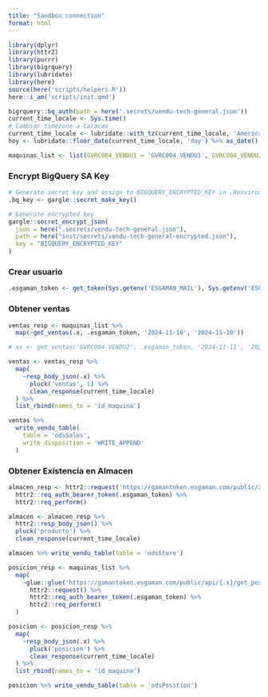```yaml
---
title: "Sandbox connection"
format: html
---
```


```r
library(dplyr)
library(httr2)
library(purrr)
library(bigrquery)
library(lubridate)
library(here)
source(here('scripts/helpers.R'))
here::i_am('scripts/init.qmd')
```

```r
bigrquery::bq_auth(path = here('.secrets/vendu-tech-general.json'))
current_time_locale <- Sys.time()
# Cambiar timezone a Caracas
current_time_locale <- lubridate::with_tz(current_time_locale, 'America/Caracas')
hoy <- lubridate::floor_date(current_time_locale, 'day') %>% as_date()

maquinas_list <- list(GVRC004_VENDU1 = 'GVRC004_VENDU1', GVRC004_VENDU2 = 'GVRC004_VENDU2')
```

### Encrypt BigQuery SA Key
```r
# Generate secret key and assign to BIGQUERY_ENCRYPTED_KEY in .Renviron
.bq_key <- gargle::secret_make_key()

# Generate encrypted key
gargle::secret_encrypt_json(
  json = here(".secrets/vendu-tech-general.json"),
  path = here("inst/secrets/vendu-tech-general-encrypted.json"),
  key = "BIGQUERY_ENCRYPTED_KEY"
)
```

### Crear usuario

```r
.esgaman_token <- get_token(Sys.getenv('ESGAMAN_MAIL'), Sys.getenv('ESGAMAN_PWD'))
```

### Obtener ventas

```r
ventas_resp <- maquinas_list %>% 
  map(~get_ventas(.x, .esgaman_token, '2024-11-10', '2024-11-10'))

# xx <- get_ventas('GVRC004_VENDU2', .esgaman_token, '2024-11-11', '2024-11-11')

ventas <- ventas_resp %>% 
  map(
    ~resp_body_json(.x) %>%
      pluck('ventas', 1) %>% 
      clean_response(current_time_locale)
  ) %>% 
  list_rbind(names_to = 'id_maquina')

ventas %>% 
  write_vendu_table(
    table = 'odsSales',
    write_disposition = 'WRITE_APPEND'
  )
```

### Obtener Existencia en Almacen

```r
almacen_resp <- httr2::request('https://gamantoken.esgaman.com/public/api/get_almacen') %>% 
  httr2::req_auth_bearer_token(.esgaman_token) %>% 
  httr2::req_perform()

almacen <- almacen_resp %>% 
  httr2::resp_body_json() %>% 
  pluck('producto') %>% 
  clean_response(current_time_locale)

almacen %>% write_vendu_table(table = 'odsStore')
```

```r
posicion_resp <- maquinas_list %>% 
  map(
    ~glue::glue('https://gamantoken.esgaman.com/public/api/{.x}/get_posicion') %>% 
      httr2::request() %>% 
      httr2::req_auth_bearer_token(.esgaman_token) %>% 
      httr2::req_perform()
  )

posicion <- posicion_resp %>% 
  map(
    ~resp_body_json(.x) %>%
      pluck('posicion') %>% 
      clean_response(current_time_locale)
  ) %>% 
  list_rbind(names_to = 'id_maquina')

posicion %>% write_vendu_table(table = 'odsPosition')
```



